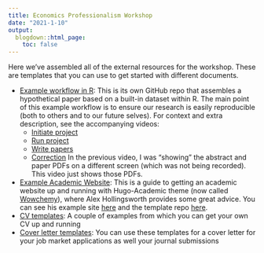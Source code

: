 ```yaml
---
title: Economics Professionalism Workshop
date: "2021-1-10"
output:
  blogdown::html_page:
    toc: false
---
```


Here we've assembled all of the external resources for the workshop. These are templates that you can use to get started with different documents.

- [Example workflow in R](https://github.com/imccart/test-project): This is its own GitHub repo that assembles a hypothetical paper based on a built-in dataset within R. The main point of this example workflow is to ensure our research is easily reproducible (both to others and to our future selves). For context and extra description, see the accompanying videos:
    + [Initiate project](https://youtu.be/uLap5OxKSB0)
    + [Run project](https://youtu.be/-DRmq7tfa0Y)
    + [Write papers](https://youtu.be/w-VTCmgJ0m8)
    + [Correction](https://youtu.be/n7gzKD1F0Yg) In the previous video, I was "showing" the abstract and paper PDFs on a different screen (which was not being recorded). This video just shows those PDFs.
- [Example Academic Website](https://hollina.github.io/make-a-job-market-website.html): This is a guide to getting an academic website up and running with Hugo-Academic theme (now called [Wowchemy](https://wowchemy.com/)), where Alex Hollingsworth provides some great advice. You can see his example site [here](https://job-candidate.netlify.app/) and the template repo [here](https://github.com/hollina/template-job-market-website).
- [CV templates](https://github.com/imccart/phd-workshop-template/tree/master/cv): A couple of examples from which you can get your own CV up and running
- [Cover letter templates](https://github.com/imccart/phd-workshop-template/tree/master/cover-letter): You can use these templates for a cover letter for your job market applications as well your journal submissions